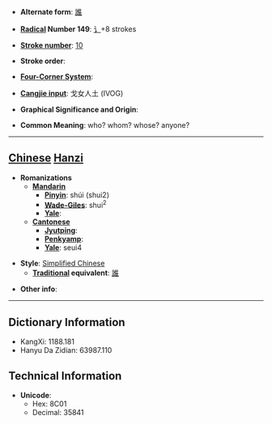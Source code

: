 * '''Alternate form''': [[誰]]

* '''[[Wiktionary:Chinese radical index| Radical]] Number 149''': [[Wiktionary:Chinese radical index 讠|讠]]+8 strokes

* '''[[Wiktionary:Chinese total strokes index|Stroke number]]''': [[Wiktionary:Chinese total strokes index 10|10]]

* '''Stroke order''': 

* '''[[Wiktionary:Chinese four corner index|Four-Corner System]]''': 

* '''[[Wiktionary:Chinese Cangjie index|Cangjie input]]''': 戈女人土 (IVOG)

* '''Graphical Significance and Origin''': 

* '''Common Meaning''': who? whom? whose? anyone?

----

== [[Chinese]] [[Hanzi]] ==

* '''Romanizations'''
** '''[[Mandarin]]'''
*** '''[[Pinyin]]''': shúi (shui2)
*** '''[[Wade-Giles]]''': shui<sup>2</sup>
*** '''[[Yale]]''': 
** '''[[Cantonese]]'''
*** '''[[Jyutping]]''':
*** '''[[Penkyamp]]''': 
*** '''[[Yale]]''': seui4

* '''Style''': [[Simplified Chinese]] 
** '''[[Traditional Chinese|Traditional]] equivalent''': [[誰]]

* '''Other info''': 

----

== Dictionary Information ==

* KangXi: 1188.181
* Hanyu Da Zidian: 63987.110

== Technical Information ==

* '''Unicode''':
** Hex: 8C01
** Decimal: 35841